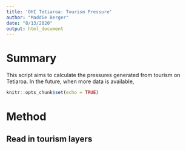 ```yaml
---
title: 'OHI Tetiaroa: Tourism Pressure'
author: "Maddie Berger"
date: "8/13/2020"
output: html_document
---
```


# Summary 

This script aims to calculate the pressures generated from tourism on Tetiaroa. In the future, when more data is available, 


```r
knitr::opts_chunk$set(echo = TRUE)
```

# Method 

## Read in tourism layers 

```r



```

